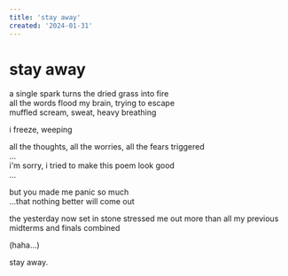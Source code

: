 ```yaml
---
title: 'stay away'
created: '2024-01-31'
---
```


# stay away

a single spark turns the dried grass into fire  
all the words flood my brain, trying to escape  
muffled scream, sweat, heavy breathing

i freeze, weeping

all the thoughts, all the worries, all the fears
triggered  
...  
i'm sorry, i tried to make this poem look good  
...

but you made me panic so much  
...that nothing better will come out

the yesterday now set in stone stressed me out more
than all my previous midterms and finals combined

(haha...)

stay away.
